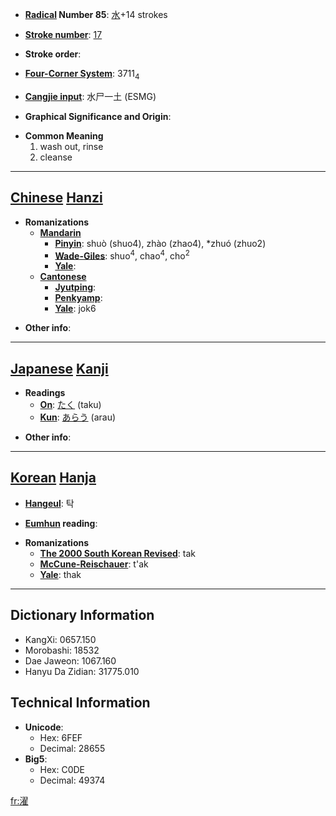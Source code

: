 * '''[[Wiktionary:Chinese radical index| Radical]] Number 85''': [[Wiktionary:Chinese radical index 水|水]]+14 strokes

* '''[[Wiktionary:Chinese total strokes index|Stroke number]]''': [[Wiktionary:Chinese total strokes index 17|17]]

* '''Stroke order''': 

* '''[[Wiktionary:Chinese four corner index|Four-Corner System]]''': 3711<sub>4</sub>

* '''[[Wiktionary:Chinese Cangjie index|Cangjie input]]''': 水尸一土 (ESMG)

* '''Graphical Significance and Origin''': 

* '''Common Meaning'''
*#wash out, rinse
*# cleanse


----

== [[Chinese]] [[Hanzi]] ==

* '''Romanizations'''
** '''[[Mandarin]]'''
*** '''[[Pinyin]]''': shuò (shuo4), zhào (zhao4), *zhuó (zhuo2)
*** '''[[Wade-Giles]]''': shuo<sup>4</sup>, chao<sup>4</sup>, cho<sup>2</sup>
*** '''[[Yale]]''': 
** '''[[Cantonese]]'''
*** '''[[Jyutping]]''':
*** '''[[Penkyamp]]''': 
*** '''[[Yale]]''': jok6

* '''Other info''': 

----

== [[Japanese]] [[Kanji]] ==

* '''Readings'''
** '''[[On]]''': [[たく]] (taku)
** '''[[Kun]]''': [[あらう]] (arau)

* '''Other info''':  

----

== [[Korean]] [[Hanja]] ==

* '''[[Hangeul]]''': 탁

* '''[[Eumhun]] reading''': 

* '''Romanizations'''
** '''[[The 2000 South Korean Revised Romanization|The 2000 South Korean Revised]]''': tak
** '''[[McCune-Reischauer]]''': t'ak
** '''[[Yale]]''': thak

----

== Dictionary Information ==

* KangXi: 0657.150
* Morobashi: 18532
* Dae Jaweon: 1067.160
* Hanyu Da Zidian: 31775.010

== Technical Information ==

* '''Unicode''':
** Hex: 6FEF
** Decimal: 28655
* '''Big5''':
** Hex: C0DE
** Decimal: 49374

[[fr:濯]]
